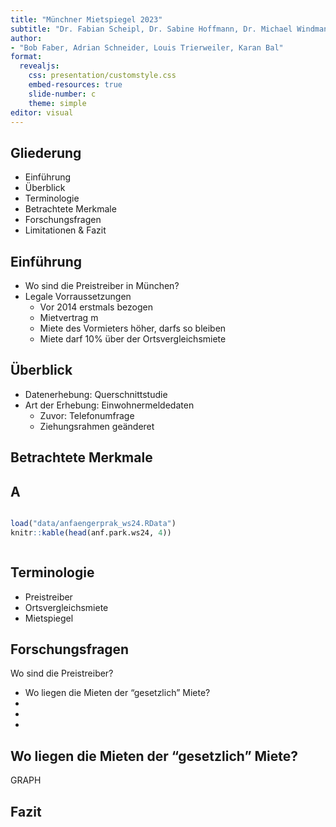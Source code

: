 ```yaml
---
title: "Münchner Mietspiegel 2023"
subtitle: "Dr. Fabian Scheipl, Dr. Sabine Hoffmann, Dr. Michael Windmann, Lisa Kleinlein"
author: 
- "Bob Faber, Adrian Schneider, Louis Trierweiler, Karan Bal"
format:
  revealjs:
    css: presentation/customstyle.css
    embed-resources: true
    slide-number: c
    theme: simple
editor: visual
---
```


## Gliederung

-   Einführung
-   Überblick
-   Terminologie
-   Betrachtete Merkmale
-   Forschungsfragen
-   Limitationen & Fazit

## Einführung

-   Wo sind die Preistreiber in München?
-   Legale Vorraussetzungen
    -   Vor 2014 erstmals bezogen
    -   Mietvertrag m
    -   Miete des Vormieters höher, darfs so bleiben
    -   Miete darf 10% über der Ortsvergleichsmiete

## Überblick

-   Datenerhebung: Querschnittstudie
-   Art der Erhebung: Einwohnermeldedaten
    -   Zuvor: Telefonumfrage
    -   Ziehungsrahmen geänderet

## Betrachtete Merkmale

## A

::: {.column width="300%" align="left"}
```r
load("data/anfaengerprak_ws24.RData")
knitr::kable(head(anf.park.ws24, 4)) 
```
:::

## Terminologie

-   Preistreiber
-   Ortsvergleichsmiete
-   Mietspiegel

## Forschungsfragen

Wo sind die Preistreiber?

-   Wo liegen die Mieten der "gesetzlich " Miete?
-   
-   
-   

## Wo liegen die Mieten der "gesetzlich " Miete?

GRAPH

## Fazit
